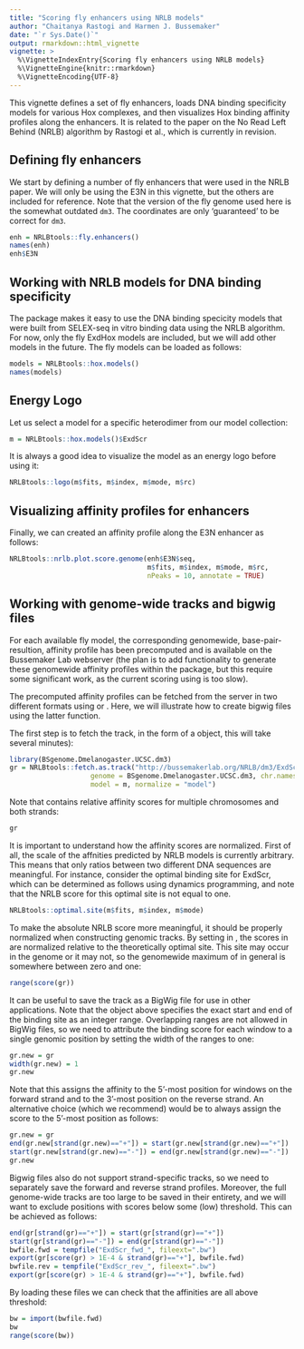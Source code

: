 ```yaml
---
title: "Scoring fly enhancers using NRLB models"
author: "Chaitanya Rastogi and Harmen J. Bussemaker"
date: "`r Sys.Date()`"
output: rmarkdown::html_vignette
vignette: >
  %\VignetteIndexEntry{Scoring fly enhancers using NRLB models}
  %\VignetteEngine{knitr::rmarkdown}
  %\VignetteEncoding{UTF-8}
---
```


This vignette defines a set of fly enhancers, loads DNA binding specificity models for various Hox complexes, and then visualizes Hox binding affinity profiles along the enhancers. It is related to the paper on the No Read Left Behind (NRLB) algorithm by Rastogi et al., which is currently in revision.

## Defining fly enhancers
We start by defining a number of fly enhancers that were used in the NRLB paper. We will only be using the E3N in this vignette, but the others are included for reference. Note that the version of the fly genome used here is the somewhat outdated `dm3`. The coordinates are only 'guaranteed' to be correct for `dm3`.
```r
enh = NRLBtools::fly.enhancers()
names(enh)
enh$E3N
```
## Working with NRLB models for DNA binding specificity
The \code{NRLBtools} package makes it easy to use the DNA binding specicity models that were built from SELEX-seq in vitro binding data using the NRLB algorithm. For now, only the fly ExdHox models are included, but we will add other models in the future. The fly models can be loaded as follows:
```r
models = NRLBtools::hox.models()
names(models)
```
## Energy Logo
Let us select a model for a specific heterodimer from our model collection:
```r
m = NRLBtools::hox.models()$ExdScr
```
It is always a good idea to visualize the model as an energy logo before using it:
```r
NRLBtools::logo(m$fits, m$index, m$mode, m$rc)
```

## Visualizing affinity profiles for enhancers
Finally, we can created an affinity profile along the E3N enhancer as follows:
```r
NRLBtools::nrlb.plot.score.genome(enh$E3N$seq, 
                                  m$fits, m$index, m$mode, m$rc,
                                  nPeaks = 10, annotate = TRUE)
```
## Working with genome-wide tracks and bigwig files
For each available fly model, the corresponding genomewide, base-pair-resultion, affinity profile has been precomputed and is available on the Bussemaker Lab webserver (the plan is to add functionality to generate these genomewide affinity profiles within the \code{NRLBtools} package, but this require some significant work, as the current scoring using \code{NRLBtools::score.genome} is too slow).

The precomputed affinity profiles can be fetched from the server in two different formats using \code{fetch.genomic.profiles} or \code{fetch.tracks}. Here, we will illustrate how to create bigwig files using the latter function.

The first step is to fetch the track, in the form of a \code{GRanges} object, this will take several minutes):
```r
library(BSgenome.Dmelanogaster.UCSC.dm3)
gr = NRLBtools::fetch.as.track("http://bussemakerlab.org/NRLB/dm3/ExdScr", 
                    genome = BSgenome.Dmelanogaster.UCSC.dm3, chr.names = c("chrXHet", "chrYHet"),
                    model = m, normalize = "model")
```
Note that \code{gr}  contains relative affinity scores for multiple chromosomes and both strands:
```r
gr
```
It is important to understand how the affinity scores are normalized. First of all, the scale of the affnities predicted by NRLB models is currently arbitrary. This means that only ratios between two different DNA sequences are meaningful. For instance, consider the optimal binding site for ExdScr, which can be determined as follows using dynamics programming, and note that the NRLB score for this optimal site is not equal to one. 
```r
NRLBtools::optimal.site(m$fits, m$index, m$mode)
```
To make the absolute NRLB score more meaningful, it should be properly normalized when constructing genomic tracks. By setting \code{normalize = "model"} in \code{fetch.tracks}, the scores in \code{gr} are normalized relative to the theoretically optimal site. This site may occur in the genome or it may not, so the genomewide maximum of \code{score(gr)} in general is somewhere between zero and one:
```r
range(score(gr))
```
It can be useful to save the track as a BigWig file for use in other applications. Note that the \code{gr} object above specifies the exact start and end of the binding site as an integer range. Overlapping ranges are not allowed in BigWig files, so we need to attribute the binding score for each window to a single genomic position by setting the width of the ranges to one:
```r
gr.new = gr
width(gr.new) = 1
gr.new
```
Note that this assigns the affinity to the 5'-most position for windows on the forward strand and to the 3'-most position on the reverse strand. An alternative choice (which we recommend) would be to always assign the score to the 5'-most position as follows:
```r
gr.new = gr
end(gr.new[strand(gr.new)=="+"]) = start(gr.new[strand(gr.new)=="+"])
start(gr.new[strand(gr.new)=="-"]) = end(gr.new[strand(gr.new)=="-"])
gr.new
```
Bigwig files also do not support strand-specific tracks, so we need to separately save the forward and reverse strand profiles. Moreover, the full genome-wide tracks are too large to be saved in their entirety, and we will want to exclude positions with scores below some (low) threshold. This can be achieved as follows:
```r
end(gr[strand(gr)=="+"]) = start(gr[strand(gr)=="+"])
start(gr[strand(gr)=="-"]) = end(gr[strand(gr)=="-"])
bwfile.fwd = tempfile("ExdScr_fwd_", fileext=".bw")
export(gr[score(gr) > 1E-4 & strand(gr)=="+"], bwfile.fwd)
bwfile.rev = tempfile("ExdScr_rev_", fileext=".bw")
export(gr[score(gr) > 1E-4 & strand(gr)=="+"], bwfile.fwd)
```
By loading these files we can check that the affinities are all above threshold:
```r
bw = import(bwfile.fwd)
bw
range(score(bw))
```